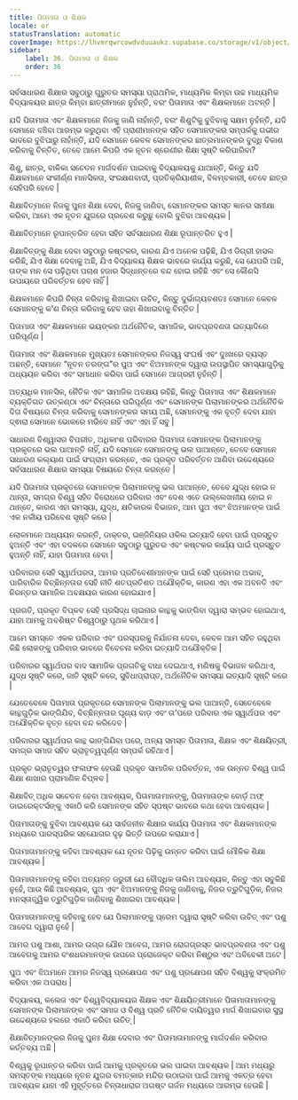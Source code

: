 ```yaml
---
title: ପିତାମାତା ଓ ଶିକ୍ଷକ
locale: or
statusTranslation: automatic
coverImage: https://lhvmrqwrcowdvduuaukz.supabase.co/storage/v1/object/public/strapi-uploads/small_cover-educacion-fundamental.webp-2d51a7828a2b1309555be27f7e2a61a0.webp
sidebar:
    label: 36. ପିତାମାତା ଓ ଶିକ୍ଷକ
    order: 36
---
```

ସର୍ବସାଧାରଣ ଶିକ୍ଷାର ସବୁଠାରୁ ଗୁରୁତର ସମସ୍ୟା ପ୍ରାଥମିକ, ମାଧ୍ୟମିକ କିମ୍ବା ଉଚ୍ଚ ମାଧ୍ୟମିକ ବିଦ୍ୟାଳୟର ଛାତ୍ର କିମ୍ବା ଛାତ୍ରୀମାନେ ନୁହଁନ୍ତି, ବରଂ ପିତାମାତା ଏବଂ ଶିକ୍ଷକମାନେ ଅଟନ୍ତି |

ଯଦି ପିତାମାତା ଏବଂ ଶିକ୍ଷକମାନେ ନିଜକୁ ଜାଣି ନାହାଁନ୍ତି, ବରଂ ଶିଶୁଟିକୁ ବୁଝିବାକୁ ସକ୍ଷମ ନୁହଁନ୍ତି, ଯଦି ସେମାନେ ବଞ୍ଚିବା ଆରମ୍ଭ କରୁଥିବା ଏହି ପ୍ରାଣୀମାନଙ୍କ ସହିତ ସେମାନଙ୍କର ସମ୍ପର୍କକୁ ଗଭୀର ଭାବରେ ବୁଝିପାରୁ ନାହାଁନ୍ତି, ଯଦି ସେମାନେ କେବଳ ସେମାନଙ୍କର ଛାତ୍ରମାନଙ୍କର ବୁଦ୍ଧି ବିକାଶ କରିବାକୁ ଚିନ୍ତିତ, ତେବେ ଆମେ କିପରି ଏକ ନୂତନ ଶ୍ରେଣୀର ଶିକ୍ଷା ସୃଷ୍ଟି କରିପାରିବା?

ଶିଶୁ, ଛାତ୍ର, ବାଳିକା ସଚେତନ ମାର୍ଗଦର୍ଶନ ପାଇବାକୁ ବିଦ୍ୟାଳୟକୁ ଯାଆନ୍ତି, କିନ୍ତୁ ଯଦି ଶିକ୍ଷକମାନେ ସଂକୀର୍ଣ୍ଣ ମାନସିକତା, ସଂରକ୍ଷଣବାଦୀ, ପ୍ରତିକ୍ରିୟାଶୀଳ, ବିଳମ୍ବକାରୀ, ତେବେ ଛାତ୍ର ସେହିପରି ହେବେ |

ଶିକ୍ଷାବିତ୍ମାନେ ନିଜକୁ ପୁନଃ ଶିକ୍ଷା ଦେବା, ନିଜକୁ ଜାଣିବା, ସେମାନଙ୍କର ସମସ୍ତ ଜ୍ଞାନର ସମୀକ୍ଷା କରିବା, ଆମେ ଏକ ନୂତନ ଯୁଗରେ ପ୍ରବେଶ କରୁଛୁ ବୋଲି ବୁଝିବା ଆବଶ୍ୟକ |

ଶିକ୍ଷାବିତ୍ମାନେ ରୂପାନ୍ତରିତ ହେବା ସହିତ ସର୍ବସାଧାରଣ ଶିକ୍ଷା ରୂପାନ୍ତରିତ ହୁଏ |

ଶିକ୍ଷାବିତ୍ଙ୍କୁ ଶିକ୍ଷା ଦେବା ସବୁଠାରୁ କଷ୍ଟକର, କାରଣ ଯିଏ ଅନେକ ପଢ଼ିଛି, ଯିଏ ଡିଗ୍ରୀ ହାସଲ କରିଛି, ଯିଏ ଶିକ୍ଷା ଦେବାକୁ ଅଛି, ଯିଏ ବିଦ୍ୟାଳୟ ଶିକ୍ଷକ ଭାବରେ କାର୍ଯ୍ୟ କରୁଛି, ସେ ଯେପରି ଅଛି, ତାଙ୍କ ମନ ସେ ପଢ଼ିଥିବା ପଚାଶ ହଜାର ସିଦ୍ଧାନ୍ତରେ ବନ୍ଦ ହୋଇ ରହିଛି ଏବଂ ସେ କୌଣସି ଉପାୟରେ ପରିବର୍ତ୍ତନ ହେବ ନାହିଁ |

ଶିକ୍ଷକମାନେ କିପରି ଚିନ୍ତା କରିବାକୁ ଶିଖାଇବା ଉଚିତ୍, କିନ୍ତୁ ଦୁର୍ଭାଗ୍ୟବଶତଃ ସେମାନେ କେବଳ ସେମାନଙ୍କୁ କ’ଣ ଚିନ୍ତା କରିବାକୁ ହେବ ତାହା ଶିଖାଇବାକୁ ଚିନ୍ତିତ |

ପିତାମାତା ଏବଂ ଶିକ୍ଷକମାନେ ଭୟଙ୍କର ଅର୍ଥନୈତିକ, ସାମାଜିକ, ଭାବପ୍ରବଣତା ଇତ୍ୟାଦିରେ ପରିପୂର୍ଣ୍ଣ |

ପିତାମାତା ଏବଂ ଶିକ୍ଷକମାନେ ମୁଖ୍ୟତଃ ସେମାନଙ୍କର ନିଜସ୍ୱ ସଂଘର୍ଷ ଏବଂ ଦୁଃଖରେ ବ୍ୟସ୍ତ ଅଛନ୍ତି, ସେମାନେ “ନୂତନ ତରଙ୍ଗ”ର ପୁଅ ଏବଂ ଝିଅମାନଙ୍କ ଦ୍ୱାରା ଉପସ୍ଥାପିତ ସମସ୍ୟାଗୁଡ଼ିକୁ ଅଧ୍ୟୟନ କରିବା ଏବଂ ସମାଧାନ କରିବା ପାଇଁ ସେମାନେ ଆଗ୍ରହୀ ନୁହଁନ୍ତି |

ଅତ୍ୟଧିକ ମାନସିକ, ନୈତିକ ଏବଂ ସାମାଜିକ ଅବକ୍ଷୟ ରହିଛି, କିନ୍ତୁ ପିତାମାତା ଏବଂ ଶିକ୍ଷକମାନେ ବ୍ୟକ୍ତିଗତ ଉତ୍କଣ୍ଠା ଏବଂ ଚିନ୍ତାରେ ପରିପୂର୍ଣ୍ଣ ଏବଂ ସେମାନଙ୍କ ପିଲାମାନଙ୍କର ଅର୍ଥନୈତିକ ଦିଗ ବିଷୟରେ ଚିନ୍ତା କରିବାକୁ ସେମାନଙ୍କର ସମୟ ଅଛି, ସେମାନଙ୍କୁ ଏକ ବୃତ୍ତି ଦେବା ଯାହା ଦ୍ଵାରା ସେମାନେ ଭୋକରେ ମରିବେ ନାହିଁ ଏବଂ ଏହା ହିଁ ସବୁ |

ସାଧାରଣ ବିଶ୍ୱାସର ବିପରୀତ, ଅଧିକାଂଶ ପରିବାରର ପିତାମାତା ସେମାନଙ୍କ ପିଲାମାନଙ୍କୁ ପ୍ରକୃତରେ ଭଲ ପାଆନ୍ତି ନାହିଁ, ଯଦି ସେମାନେ ସେମାନଙ୍କୁ ଭଲ ପାଆନ୍ତେ, ତେବେ ସେମାନେ ସାଧାରଣ କଲ୍ୟାଣ ପାଇଁ ସଂଗ୍ରାମ କରନ୍ତେ, ଏକ ପ୍ରକୃତ ପରିବର୍ତ୍ତନ ଆଣିବା ଉଦ୍ଦେଶ୍ୟରେ ସର୍ବସାଧାରଣ ଶିକ୍ଷାର ସମସ୍ୟା ବିଷୟରେ ଚିନ୍ତା କରନ୍ତେ |

ଯଦି ପିତାମାତା ପ୍ରକୃତରେ ସେମାନଙ୍କ ପିଲାମାନଙ୍କୁ ଭଲ ପାଆନ୍ତେ, ତେବେ ଯୁଦ୍ଧ ହୋଇ ନ ଥାନ୍ତା, ସମଗ୍ର ବିଶ୍ୱ ସହିତ ବିରୋଧରେ ପରିବାର ଏବଂ ଦେଶ ଏତେ ଉଲ୍ଲେଖନୀୟ ହୋଇ ନ ଥାନ୍ତେ, କାରଣ ଏହା ସମସ୍ୟା, ଯୁଦ୍ଧ, କ୍ଷତିକାରକ ବିଭାଜନ, ଆମ ପୁଅ ଏବଂ ଝିଅମାନଙ୍କ ପାଇଁ ଏକ ନର୍କୀୟ ପରିବେଶ ସୃଷ୍ଟି କରେ |

ଲୋକମାନେ ଅଧ୍ୟୟନ କରନ୍ତି, ଡାକ୍ତର, ଇଞ୍ଜିନିୟର ଓକିଲ ଇତ୍ୟାଦି ହେବା ପାଇଁ ପ୍ରସ୍ତୁତ ହୁଅନ୍ତି ଏବଂ ଏହା ବଦଳରେ ସେମାନେ ସବୁଠାରୁ ଗୁରୁତର ଏବଂ କଷ୍ଟକର କାର୍ଯ୍ୟ ପାଇଁ ପ୍ରସ୍ତୁତ ହୁଅନ୍ତି ନାହିଁ, ଯାହା ପିତାମାତା ହେବା |

ପରିବାରର ସେହି ସ୍ୱାର୍ଥପରତା, ଆମର ପ୍ରତିବେଶୀମାନଙ୍କ ପାଇଁ ସେହି ପ୍ରେମର ଅଭାବ, ପାରିବାରିକ ବିଚ୍ଛିନ୍ନତାର ସେହି ନୀତି ଶତପ୍ରତିଶତ ଅଯୌକ୍ତିକ, କାରଣ ଏହା ଏକ ଅବନତି ଏବଂ ନିରନ୍ତର ସାମାଜିକ ଅବକ୍ଷୟର କାରଣ ହୋଇଯାଏ |

ପ୍ରଗତି, ପ୍ରକୃତ ବିପ୍ଳବ ସେହି ପ୍ରସିଦ୍ଧ ଚାଇନାର କାନ୍ଥକୁ ଭାଙ୍ଗିବା ଦ୍ୱାରା ସମ୍ଭବ ହୋଇଥାଏ, ଯାହା ଆମକୁ ଅବଶିଷ୍ଟ ବିଶ୍ୱଠାରୁ ପୃଥକ କରିଥାଏ |

ଆମେ ସମସ୍ତେ ଏକକ ପରିବାର ଏବଂ ପରସ୍ପରକୁ ନିର୍ଯାତନା ଦେବା, କେବଳ ଆମ ସହିତ ରହୁଥିବା କିଛି ଲୋକଙ୍କୁ ପରିବାର ଭାବରେ ବିବେଚନା କରିବା ଇତ୍ୟାଦି ଅଯୌକ୍ତିକ |

ପରିବାରର ସ୍ୱାର୍ଥପର ବାଦ ସାମାଜିକ ପ୍ରଗତିକୁ ବାଧା ଦେଇଥାଏ, ମଣିଷକୁ ବିଭାଜନ କରିଥାଏ, ଯୁଦ୍ଧ ସୃଷ୍ଟି କରେ, ଜାତି ସୃଷ୍ଟି କରେ, ସୁବିଧାପ୍ରାପ୍ତ, ଅର୍ଥନୈତିକ ସମସ୍ୟା ଇତ୍ୟାଦି ସୃଷ୍ଟି କରେ |

ଯେତେବେଳେ ପିତାମାତା ପ୍ରକୃତରେ ସେମାନଙ୍କ ପିଲାମାନଙ୍କୁ ଭଲ ପାଆନ୍ତି, ସେତେବେଳେ କାନ୍ଥଗୁଡ଼ିକ ଭାଙ୍ଗିଯିବ, ବିଚ୍ଛିନ୍ନତାର ଘୃଣ୍ୟ ବାଡ଼ ଏବଂ ତା’ପରେ ପରିବାର ଏକ ସ୍ୱାର୍ଥପର ଏବଂ ଅଯୌକ୍ତିକ ବୃତ୍ତ ହେବା ବନ୍ଦ କରିଦେବ |

ପରିବାରର ସ୍ୱାର୍ଥପର କାନ୍ଥ ଭାଙ୍ଗିଯିବା ପରେ, ଅନ୍ୟ ସମସ୍ତ ପିତାମାତା, ଶିକ୍ଷକ ଏବଂ ଶିକ୍ଷୟିତ୍ରୀ, ସମଗ୍ର ସମାଜ ସହିତ ଭ୍ରାତୃତ୍ୱପୂର୍ଣ୍ଣ ସମ୍ପର୍କ ରହିଥାଏ |

ପ୍ରକୃତ ଭ୍ରାତୃତ୍ୱର ଫଳାଫଳ ହେଉଛି ପ୍ରକୃତ ସାମାଜିକ ପରିବର୍ତ୍ତନ, ଏକ ଉନ୍ନତ ବିଶ୍ୱ ପାଇଁ ଶିକ୍ଷା ଶାଖାର ପ୍ରାମାଣିକ ବିପ୍ଳବ |

ଶିକ୍ଷାବିତ୍ ଅଧିକ ସଚେତନ ହେବା ଆବଶ୍ୟକ, ପିତାମାତାମାନଙ୍କୁ, ପିତାମାତାଙ୍କ ବୋର୍ଡ଼ ଅଫ୍ ଡାଇରେକ୍ଟର୍ସଙ୍କୁ ଏକାଠି କରି ସେମାନଙ୍କ ସହିତ ସ୍ପଷ୍ଟ ଭାବରେ କଥା ହେବା ଆବଶ୍ୟକ |

ପିତାମାତାଙ୍କୁ ବୁଝିବା ଆବଶ୍ୟକ ଯେ ସାର୍ବଜନୀନ ଶିକ୍ଷାର କାର୍ଯ୍ୟ ପିତାମାତା ଏବଂ ଶିକ୍ଷକମାନଙ୍କ ମଧ୍ୟରେ ପାରସ୍ପରିକ ସହଯୋଗର ଦୃଢ଼ ଭିତ୍ତି ଉପରେ କରାଯାଏ |

ପିତାମାତାମାନଙ୍କୁ କହିବା ଆବଶ୍ୟକ ଯେ ନୂତନ ପିଢ଼ିକୁ ଉନ୍ନତ କରିବା ପାଇଁ ମୌଳିକ ଶିକ୍ଷା ଆବଶ୍ୟକ |

ପିତାମାତାମାନଙ୍କୁ କହିବା ଅତ୍ୟନ୍ତ ଜରୁରୀ ଯେ ବୌଦ୍ଧିକ ତାଲିମ ଆବଶ୍ୟକ, କିନ୍ତୁ ଏହା ସବୁକିଛି ନୁହେଁ, ଆଉ କିଛି ଆବଶ୍ୟକ, ପୁଅ ଏବଂ ଝିଅମାନଙ୍କୁ ନିଜକୁ ଜାଣିବାକୁ, ନିଜର ତ୍ରୁଟିଗୁଡ଼ିକ, ନିଜର ମନସ୍ତାତ୍ତ୍ୱିକ ତ୍ରୁଟିଗୁଡ଼ିକ ଜାଣିବାକୁ ଶିଖାଇବା ଆବଶ୍ୟକ |

ପିତାମାତାମାନଙ୍କୁ କହିବାକୁ ହେବ ଯେ ପିଲାମାନଙ୍କୁ ପ୍ରେମ ଦ୍ୱାରା ସୃଷ୍ଟି କରିବା ଉଚିତ୍ ଏବଂ ପଶୁ ଆବେଗ ଦ୍ୱାରା ନୁହେଁ |

ଆମର ପଶୁ ଆଶା, ଆମର ଉଗ୍ର ଯୌନ ଆବେଗ, ଆମର ରୋଗଗ୍ରସ୍ତ ଭାବପ୍ରବଣତା ଏବଂ ପଶୁ ଆବେଗକୁ ଆମର ବଂଶଧରମାନଙ୍କ ଉପରେ ପ୍ରୋଜେକ୍ଟ କରିବା ନିଷ୍ଠୁର ଏବଂ ଅବିବେକୀ ଅଟେ |

ପୁଅ ଏବଂ ଝିଅମାନେ ଆମର ନିଜସ୍ୱ ପ୍ରକ୍ଷେପଣ ଏବଂ ପଶୁ ପ୍ରକ୍ଷେପଣ ସହିତ ବିଶ୍ୱକୁ ସଂକ୍ରମିତ କରିବା ଏକ ଅପରାଧ |

ବିଦ୍ୟାଳୟ, କଲେଜ ଏବଂ ବିଶ୍ୱବିଦ୍ୟାଳୟର ଶିକ୍ଷକ ଏବଂ ଶିକ୍ଷୟିତ୍ରୀମାନେ ପିତାମାତାମାନଙ୍କୁ ସେମାନଙ୍କ ପିଲାମାନଙ୍କ ଏବଂ ସମାଜ ଓ ବିଶ୍ୱ ପ୍ରତି ନୈତିକ ଦାୟିତ୍ୱର ମାର୍ଗ ଶିଖାଇବାର ସୁସ୍ଥ ଉଦ୍ଦେଶ୍ୟରେ ହଲରେ ଏକାଠି କରିବା ଉଚିତ୍ |

ଶିକ୍ଷାବିତ୍ମାନଙ୍କର ନିଜକୁ ପୁନଃ ଶିକ୍ଷା ଦେବାର ଏବଂ ପିତାମାତାମାନଙ୍କୁ ମାର୍ଗଦର୍ଶନ କରିବାର କର୍ତ୍ତବ୍ୟ ଅଛି |

ବିଶ୍ୱକୁ ରୂପାନ୍ତର କରିବା ପାଇଁ ଆମକୁ ପ୍ରକୃତରେ ଭଲ ପାଇବା ଆବଶ୍ୟକ | ଆମ ମଧ୍ୟରୁ ସମସ୍ତଙ୍କ ମଧ୍ୟରେ ନୂତନ ଯୁଗର ଚମତ୍କାର ମନ୍ଦିର ଉଠାଇବା ପାଇଁ ଆମକୁ ଏକତ୍ର ହେବା ଆବଶ୍ୟକ ଯାହା ଏହି ମୁହୂର୍ତ୍ତରେ ଚିନ୍ତାଧାରାର ଅଗଷ୍ଟ ଗର୍ଜନ ମଧ୍ୟରେ ଆରମ୍ଭ ହେଉଛି |
